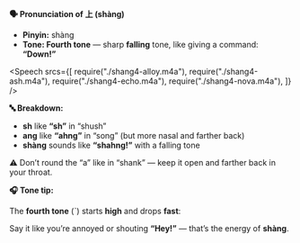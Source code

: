 **🗣️ Pronunciation of 上 (shàng)**

- **Pinyin:** shàng
- **Tone: Fourth tone** — sharp **falling** tone, like giving a command: **“Down!”**

<Speech
  srcs={[
    require("./shang4-alloy.m4a"),
    require("./shang4-ash.m4a"),
    require("./shang4-echo.m4a"),
    require("./shang4-nova.m4a"),
  ]}
/>

**🔤 Breakdown:**

- **sh** like **“sh”** in “shush”
- **ang** like **“ahng”** in “song” (but more nasal and farther back)
- **shàng** sounds like **“shahng!”** with a falling tone

⚠️ Don’t round the “a” like in “shank” — keep it open and farther back in your throat.

**🎧 Tone tip:**

The **fourth tone** (ˋ) starts **high** and drops **fast**:

Say it like you’re annoyed or shouting **“Hey!”** — that’s the energy of **shàng**.
